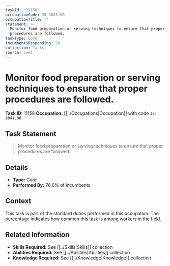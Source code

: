 ```yaml
---
taskId: '11158'
occupationCode: 35-3041.00
occupationTitle: ''
statement: >-
  Monitor food preparation or serving techniques to ensure that proper
  procedures are followed.
taskType: Core
incumbentsResponding: 76
collection: Tasks
source: onet
---
```

# Monitor food preparation or serving techniques to ensure that proper procedures are followed.

**Task ID:** 11158
**Occupation:** [[../Occupations|Occupation]] with code `35-3041.00`

## Task Statement

> Monitor food preparation or serving techniques to ensure that proper procedures are followed.

## Details

- **Type:** Core
- **Performed By:** 76.0% of incumbents

## Context

This task is part of the standard duties performed in this occupation. The percentage indicates how common this task is among workers in the field.

## Related Information

- **Skills Required:** See [[../Skills|Skills]] collection
- **Abilities Required:** See [[../Abilities|Abilities]] collection
- **Knowledge Required:** See [[../Knowledge|Knowledge]] collection
